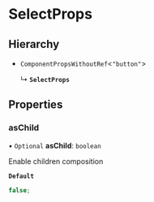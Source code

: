 # SelectProps

## Hierarchy

- `ComponentPropsWithoutRef`\<`"button"`\>

  ↳ **`SelectProps`**

## Properties

### asChild

• `Optional` **asChild**: `boolean`

Enable children composition

**`Default`**

```ts
false;
```
